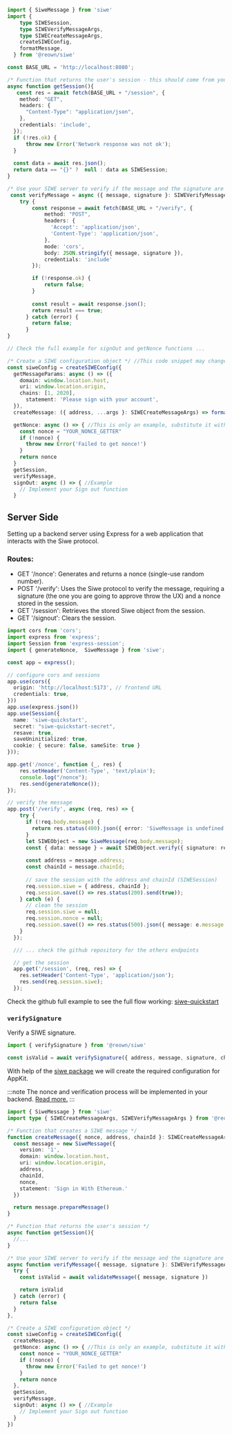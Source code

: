 
<Tabs groupId="version">
<TabItem value="one-click-auth" label="One-Click Auth">

```ts
import { SiweMessage } from 'siwe'
import {
    type SIWESession,
    type SIWEVerifyMessageArgs,
    type SIWECreateMessageArgs,
    createSIWEConfig,
    formatMessage,
  } from '@reown/siwe'

const BASE_URL = 'http://localhost:8080';

/* Function that returns the user's session - this should come from your SIWE backend */
async function getSession(){
   const res = await fetch(BASE_URL + "/session", {
    method: "GET",
    headers: {
      "Content-Type": "application/json",
    },
    credentials: 'include',
  });
  if (!res.ok) {
      throw new Error('Network response was not ok');
  }
  
  const data = await res.json();
  return data == "{}" ?  null : data as SIWESession;
}

/* Use your SIWE server to verify if the message and the signature are valid */
 const verifyMessage = async ({ message, signature }: SIWEVerifyMessageArgs) => {
    try {
        const response = await fetch(BASE_URL + "/verify", {
            method: "POST",
            headers: {
              'Accept': 'application/json',
              'Content-Type': 'application/json',
            },
            mode: 'cors',
            body: JSON.stringify({ message, signature }),
            credentials: 'include'
        });

        if (!response.ok) {
            return false;
        }
        
        const result = await response.json();
        return result === true;
      } catch (error) {
        return false;
      }
}

// Check the full example for signOut and getNonce functions ... 

/* Create a SIWE configuration object */ //This code snippet may change for reown - to be confirmed
const siweConfig = createSIWEConfig({
  getMessageParams: async () => ({
    domain: window.location.host,
    uri: window.location.origin, 
    chains: [1, 2020],
      statement: 'Please sign with your account',
  }),
  createMessage: ({ address, ...args }: SIWECreateMessageArgs) => formatMessage(args, address),

  getNonce: async () => { //This is only an example, substitute it with your actual nonce getter.
    const nonce = "YOUR_NONCE_GETTER"
    if (!nonce) {
      throw new Error('Failed to get nonce!')
    }
    return nonce
  }
  getSession,
  verifyMessage,
  signOut: async () => { //Example
    // Implement your Sign out function
  }
```

## Server Side 
Setting up a backend server using Express for a web application that interacts with the Siwe protocol.

### Routes:

+ GET '/nonce': Generates and returns a nonce (single-use random number).
+ POST '/verify': Uses the Siwe protocol to verify the message, requiring a signature (the one you are going to approve throw the UX) and a nonce stored in the session.
+ GET '/session': Retrieves the stored Siwe object from the session.
+ GET '/signout': Clears the session.

```ts
import cors from 'cors';
import express from 'express';
import Session from 'express-session';
import { generateNonce,  SiweMessage } from 'siwe';

const app = express();

// configure cors and sessions
app.use(cors({
  origin: 'http://localhost:5173', // frontend URL
  credentials: true,
}))
app.use(express.json())
app.use(Session({
  name: 'siwe-quickstart',
  secret: "siwe-quickstart-secret",
  resave: true,
  saveUninitialized: true,
  cookie: { secure: false, sameSite: true }
}));

app.get('/nonce', function (_, res) {
    res.setHeader('Content-Type', 'text/plain');
    console.log("/nonce");
    res.send(generateNonce());
});

// verify the message
app.post('/verify', async (req, res) => {
    try {
      if (!req.body.message) {
        return res.status(400).json({ error: 'SiweMessage is undefined' });
      }
      let SIWEObject = new SiweMessage(req.body.message);
      const { data: message } = await SIWEObject.verify({ signature: req.body.signature, nonce: req.session.nonce });
      
      const address = message.address;
      const chainId = message.chainId;
      
      // save the session with the address and chainId (SIWESession)
      req.session.siwe = { address, chainId };
      req.session.save(() => res.status(200).send(true));
    } catch (e) {
      // clean the session
      req.session.siwe = null;
      req.session.nonce = null;
      req.session.save(() => res.status(500).json({ message: e.message }));
    }
  });

  /// ... check the github repository for the others endpoints

  // get the session
  app.get('/session', (req, res) => {
    res.setHeader('Content-Type', 'application/json');
    res.send(req.session.siwe);
  });  
```

Check the github full example to see the full flow working: [siwe-quickstart](https://github.com/WalletConnect/web-examples/tree/main/dapps/appkit-siwe/react/)

### `verifySignature`

Verify a SIWE signature.

```ts
import { verifySignature } from '@reown/siwe'

const isValid = await verifySignature({ address, message, signature, chainId, projectId })
```

</TabItem>
<TabItem value="legacy" label="Legacy">

With help of the [siwe package](https://docs.login.xyz/sign-in-with-ethereum/quickstart-guide/implement-the-frontend) we will create the required configuration for AppKit.

:::note
The nonce and verification process will be implemented in your backend. [Read more.](https://docs.login.xyz/sign-in-with-ethereum/quickstart-guide/implement-the-backend)
:::

```ts
import { SiweMessage } from 'siwe'
import type { SIWECreateMessageArgs, SIWEVerifyMessageArgs } from '@reown/siwe'

/* Function that creates a SIWE message */
function createMessage({ nonce, address, chainId }: SIWECreateMessageArgs){
  const message = new SiweMessage({
    version: '1',
    domain: window.location.host,
    uri: window.location.origin,
    address,
    chainId,
    nonce,
    statement: 'Sign in With Ethereum.'
  })

  return message.prepareMessage()
}

/* Function that returns the user's session */
async function getSession(){
  //...
}

/* Use your SIWE server to verify if the message and the signature are valid */
async function verifyMessage({ message, signature }: SIWEVerifyMessageArgs){
  try {
    const isValid = await validateMessage({ message, signature })

    return isValid
  } catch (error) {
    return false
  }
},

/* Create a SIWE configuration object */
const siweConfig = createSIWEConfig({
  createMessage,
  getNonce: async () => { //This is only an example, substitute it with your actual nonce getter.
    const nonce = "YOUR_NONCE_GETTER"
    if (!nonce) {
      throw new Error('Failed to get nonce!')
    }
    return nonce
  },
  getSession,
  verifyMessage,
  signOut: async () => { //Example
    // Implement your Sign out function
  }
})
```

</TabItem>
</Tabs>
